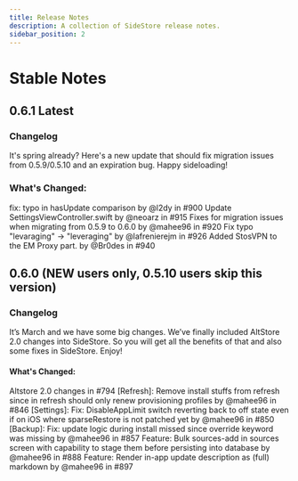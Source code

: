 ```yaml
---
title: Release Notes
description: A collection of SideStore release notes.
sidebar_position: 2
---
```


# Stable Notes
## 0.6.1 Latest
### Changelog
It's spring already? Here's a new update that should fix migration issues from 0.5.9/0.5.10 and an expiration bug. Happy sideloading!
### What's Changed:
fix: typo in hasUpdate comparison by @l2dy in #900
Update SettingsViewController.swift by @neoarz in #915
Fixes for migration issues when migrating from 0.5.9 to 0.6.0 by @mahee96 in #920
Fix typo "levaraging" -> "leveraging" by @lafrenierejm in #926
Added StosVPN to the EM Proxy part. by @Br0des in #940


## 0.6.0 (NEW users only, 0.5.10 users skip this version)
### Changelog
It’s March and we have some big changes. We’ve finally included AltStore 2.0 changes into SideStore. So you will get all the benefits of that and also some fixes in SideStore. Enjoy!
#### What's Changed:
Altstore 2.0 changes in #794
\[Refresh]: Remove install stuffs from refresh since in refresh should only renew provisioning profiles by @mahee96 in #846
\[Settings]: Fix: DisableAppLimit switch reverting back to off state even if on iOS where sparseRestore is not patched yet by @mahee96 in #850
\[Backup]: Fix: update logic during install missed since override keyword was missing by @mahee96 in #857
Feature: Bulk sources-add in sources screen with capability to stage them before persisting into database by @mahee96 in #888
Feature: Render in-app update description as (full) markdown by @mahee96 in #897
